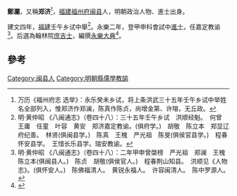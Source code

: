 '''鄭瀾'''，又稱'''郑济'''<ref>万历《福州府志 选举》：永乐癸未乡试，将上条洪武三十五年壬午乡试中举姓名全部列入，惟郑济作郑澜，陈真作陈贞，尚增金第、许瑢，无丘政。</ref>，[[福建|福建]][[福州府|福州府]][[闽县|闽县]]人，明朝政治人物、進士出身。

建文四年，[[福建|福建]]壬午乡试中舉<ref>明·黄仲昭 《八闽通志》（卷四十八）：三十五年壬午乡试　洪顺经魁。　何曾　王庸　任童　叶容　黄安　郑济嘉定教谕。(俱府学。)　胡敬　陈立本　郑显辽府纪善。　林贤(俱闽县学。)　陈真　王槐　严光祖　陈旻(俱侯官县学。)　程春怀安县学。　王惜长乐县学。瑞安教谕。</ref>。永樂二年，登甲申科會試中[[進士|進士]]，任嘉定教谕<ref>明·黄仲昭 《八闽通志》（卷四十八）：二年甲申曾棨榜　严光祖　郑澜　王槐　陈立本(俱闽县人。)　陈贞　胡敬(俱侯官人。)　程春荆山知县。　洪顺见《人物志》。(俱怀安人。)　陈佛福清人。　黄锐永福人。　许容闽清人。　陈中罗源人。</ref>。后選為翰林院[[庶吉士|庶吉士]]，編撰[[永樂大典|永樂大典]]<ref>{{Cite book|title=翰林与明代政治 A RESEARCH ON HANLIN AND ITS POLITICAL ROLE IN THE MING DYNASTY|last=包诗卿著|first=|publisher=上海：上海古籍出版社|year=2015.07|isbn=978-7-5325-7636-4|location=|pages=189-192}}</ref>。

==參考==
{{reflist}}
{{明朝人物小作品}}
{{永樂二年甲申科殿試金榜}}
[[Category:闽县人|Category:闽县人]]
[[Category:明朝縣儒學教諭|Category:明朝縣儒學教諭]]